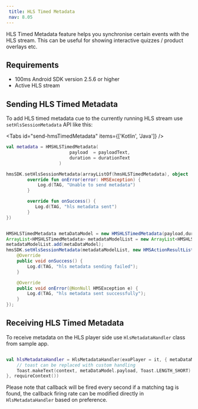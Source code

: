 ```yaml
---
 title: HLS Timed Metadata
 nav: 8.05
---
```


HLS Timed Metadata feature helps you synchronise certain events with the HLS stream. This can be useful for showing interactive quizzes / product overlays etc.

## Requirements

- 100ms Android SDK version 2.5.6 or higher
- Active HLS stream

## Sending HLS Timed Metadata

To add HLS timed metadata cue to the currently running HLS stream use `setHlsSessionMetadata` API like this:

<Tabs id="send-hmsTimedMetadata" items={['Kotlin', 'Java']} />

<Tab id='send-hmsTimedMetadata-0'>

```kotlin
val metadata = HMSHLSTimedMetadata(
                        payload  = payloadText,
                        duration = durationText
                    )

hmsSDK.setHlsSessionMetadata(arrayListOf(hmsHLSTimedMetadata), object : HMSActionResultListener {
        override fun onError(error: HMSException) {
            Log.d(TAG, "Unable to send metadata")
        }

        override fun onSuccess() {
           Log.d(TAG, "hls metadata sent")
        }
})
```

</Tab>

<Tab id='send-hmsTimedMetadata-0'>

```java

HMSHLSTimedMetadata metaDataModel = new HMSHLSTimedMetadata(payload,duration,metaData);
ArrayList<HMSHLSTimedMetadata> metadataModelList = new ArrayList<HMSHLSTimedMetadata>(metaDataModel);
metadataModelList.add(metaDataModel);
hmsSDK.setHlsSessionMetadata(metadataModelList, new HMSActionResultListener() {
    @Override
    public void onSuccess() {
        Log.d(TAG, "hls metadata sending failed");
    }

    @Override
    public void onError(@NonNull HMSException e) {
        Log.d(TAG, "hls metadata sent successfully");
    }
});

```
</Tab>

## Receiving HLS Timed Metadata

To receive metadata on the HLS player side use `HlsMetadataHandler` class from sample app.

```kotlin

val hlsMetadataHandler = HlsMetadataHandler(exoPlayer = it, { metaDataModel ->
    // toast can be replaced with custom handling
    Toast.makeText(context, metaDataModel.payload, Toast.LENGTH_SHORT).show()
}, requireContext())

```

Please note that callback will be fired every second if a matching tag is found, the callback firing rate can be modified directly in `HlsMetadataHandler` based on preference.